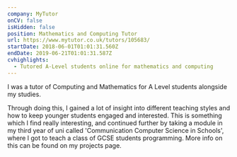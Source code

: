 ```yaml
---
company: MyTutor
onCV: false
isHidden: false
position: Mathematics and Computing Tutor
url: https://www.mytutor.co.uk/tutors/105683/
startDate: 2018-06-01T01:01:31.560Z
endDate: 2019-06-21T01:01:31.587Z
cvhighlights:
  - Tutored A-Level students online for mathematics and computing
---
```


I was a tutor of Computing and Mathematics for A Level students alongside my studies.

Through doing this, I gained a lot of insight into different teaching styles and how to keep younger students engaged and interested. This is something which I find really interesting, and continued further by taking a module in my third year of uni called 'Communication Computer Science in Schools', where I got to teach a class of GCSE students programming. More info on this can be found on my projects page.
